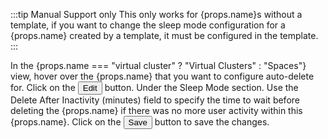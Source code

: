 
:::tip Manual Support only
This only works for {props.name}s without a template, if you want to change the sleep mode configuration for a
    {props.name} created by a template, it must be configured in the template.
:::

<Flow id="sleep-automatic-ui">
   <Step>
    In the <NavStep>{props.name === "virtual cluster" ? "Virtual Clusters" : "Spaces"}</NavStep> view, hover over the {props.name} that you want to configure auto-delete for.
  </Step>
  <Step>
    Click on the <Button>Edit</Button> button.
  </Step>
  <Step>
    Under the <Label>Sleep Mode</Label> section.
    Use the <Label>Delete After Inactivity (minutes)</Label> field to specify the time to wait before deleting the {props.name} if there was no more user activity within this {props.name}.
  </Step>
  <Step>
    Click on the <Button>Save</Button> button to save the changes.
  </Step>
</Flow>
